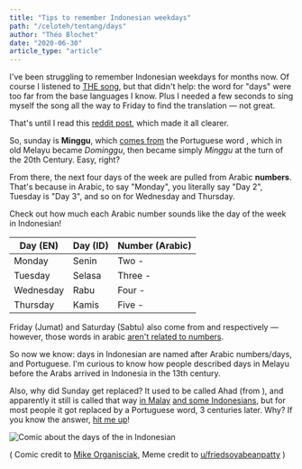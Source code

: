 ```yaml
---
title: "Tips to remember Indonesian weekdays"
path: "/celoteh/tentang/days"
author: "Théo Blochet"
date: "2020-06-30"
article_type: "article"
---
```



I've been struggling to remember Indonesian weekdays for months now.
Of course I listened to [THE song](https://www.youtube.com/watch?v=VQVG53eU2gE), but that didn't help: the word for "days" were too far from the base languages I know. Plus I needed a few seconds to sing myself the song all the way to Friday to find the translation — not great.

That's until I read this [reddit post](https://www.reddit.com/r/indonesia/comments/o5j3rd/senin_selasa_rabu_kamis_jumat_sabtu_minggu_itu/), which made it all clearer.

So, sunday is **Minggu**, which [comes from](https://id.wikipedia.org/wiki/Minggu) the Portuguese word <Pronounce text="Domingo" language="	pt-pt" />, which in old Melayu became _Dominggu_, then became simply _Minggu_ at the turn of the 20th Century. Easy, right?

From there, the next four days of the week are pulled from Arabic **numbers**. That's because in Arabic, to say "Monday", you literally say "Day 2", Tuesday is "Day 3", and so on for Wednesday and Thursday.

Check out how much each Arabic number sounds like the day of the week in Indonesian!

| Day (EN)  | Day (ID) | Number (Arabic)                                      |
| --------- | -------- | ---------------------------------------------------- |
| Monday    | Senin    | Two - <Pronounce text="اثنين" language="ar-SA" />    |
| Tuesday   | Selasa   | Three - <Pronounce text="ثلاثة " language="ar-SA" /> |
| Wednesday | Rabu     | Four - <Pronounce text="أربعة" language="ar-SA" />   |
| Thursday  | Kamis    | Five - <Pronounce text="خمسة " language="ar-SA" />   |

Friday (Jumat) and Saturday (Sabtu) also come from <Pronounce text="الجمعه" language="ar-SA" /> and <Pronounce text="السبت" language="ar-sa" /> respectively — however, those words in arabic [aren't related to numbers](https://blogs.transparent.com/arabic/where-do-the-arabic-names-of-weekdays-come-from/).

So now we know: days in Indonesian are named after Arabic numbers/days, and Portuguese. I'm curious to know how people described days in Melayu before the Arabs arrived in Indonesia in the 13th century.

Also, why did Sunday get replaced? It used to be called Ahad (from <Pronounce text="الأحد" language="ar-sa" />), and apparently it still is called that way [in Malay](https://www.reddit.com/r/indonesia/comments/o5j3rd/senin_selasa_rabu_kamis_jumat_sabtu_minggu_itu/h2nqjo6/?utm_source=reddit&utm_medium=web2x&context=3) [and some Indonesians](https://www.reddit.com/r/indonesia/comments/o5j3rd/senin_selasa_rabu_kamis_jumat_sabtu_minggu_itu/h2mvfvp/?utm_source=reddit&utm_medium=web2x&context=3), but for most people it got replaced by a Portuguese word, 3 centuries later. Why? If you know the answer, [hit me up](https://twitter.com/celotehbahasa)!

![Comic about the days of the in Indonesian][image-1]

( Comic credit to [Mike Organisciak](https://mikeorganisciak.com/), Meme credit to [u/friedsoyabeanpatty](https://www.reddit.com/user/friedsoyabeanpatty/) )

[image-1]: ../images/days_of_the_week.png
